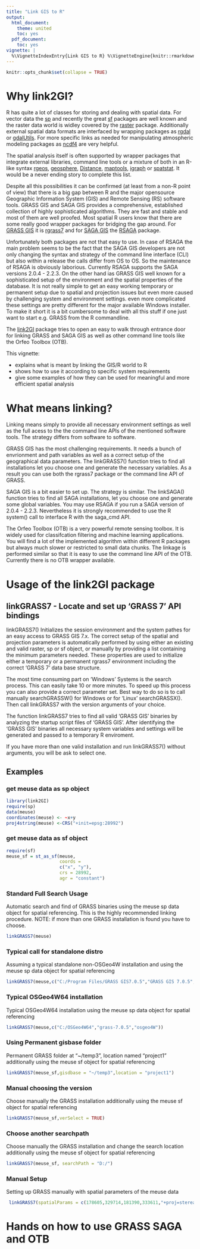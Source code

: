 ```yaml
---
title: "Link GIS to R"
output:
  html_document:
    theme: united
    toc: yes
  pdf_document:
    toc: yes
vignette: |
  %\VignetteIndexEntry{Link GIS to R} %\VignetteEngine{knitr::rmarkdown} %\VignetteEncoding{UTF-8}
---
```


```r
knitr::opts_chunk$set(collapse = TRUE)
```
# Why link2GI?

R has quite a lot of classes for storing and dealing with spatial data. For vector data the [sp](https://CRAN.R-project.org/package=sp) and recently the great [sf](https://CRAN.R-project.org/package=sf) packages are well known and the raster data world is widley covered by the [raster](https://CRAN.R-project.org/package=raster) package. Additionally external spatial data formats are interfaced by wrapping packages as [rgdal](https://CRAN.R-project.org/package=rgdal) or [gdalUtils](https://CRAN.R-project.org/package=gdalUtils). For more specific links as needed for manipulating atmospheric modeling packages as [ncdf4](https://CRAN.R-project.org/package=ncdf4) are very helpful.

The spatial analysis itself is often supported by wrapper packages that integrate external libraries, command line tools or a mixture of both in an R-like syntax [rgeos](https://CRAN.R-project.org/package=rgeos), [geosphere](https://CRAN.R-project.org/package=geosphere), [Distance](https://CRAN.R-project.org/package=Distance), [maptools](https://CRAN.R-project.org/package=maptools), [igraph](https://CRAN.R-project.org/package=igraph) or [spatstat](https://CRAN.R-project.org/package=spatstat). It  would be a never ending story to complete this list. 

Despite all this possibilities it can be confirmed (at least from a non-R point of view) that there  is a big gap between R and the major opensource Geographic Information System (GIS) and Remote Sensing (RS) software tools. GRASS GIS and SAGA GIS provides a comprehensive, established collection of highly sophisticated algorithms. They are fast and stable and most of them are well proofed. Most spatial R  users know that there are some really good wrapper packages for bridging the gap around. For [GRASS GIS](https://grass.osgeo.org/) it is [rgrass7](https://CRAN.R-project.org/package=rgrass7) and for [SAGA GIS](http://www.saga-gis.org/)  the [RSAGA](https://CRAN.R-project.org/package=RSAGA) package. 

Unfortunately both packages are not that easy to use. In case of RSAGA the main problem seems to be the fact that the SAGA GIS developers are not only changing the syntax and strategy of the command line interface (CLI) but also within a release the calls differ from OS to OS. So the maintenance of RSAGA is obviously laborious. Currently RSAGA supports the SAGA versions 2.0.4 - 2.2.3. On the other hand ias  GRASS GIS  well known for a sophisticated setup of the environment and the spatial properties of the database. It is not really simple to get an easy working temporary or permanent setup due to spatial and projection issues but even more caused by challenging system and environment settings. even more complicated these settings are pretty different for the major available Windows installer. To make it short it is a bit cumbersome to deal with all this stuff if one just want to start e.g. GRASS from the R commandline.

The [link2GI](https://CRAN.R-project.org/package=RSAGA) package tries to open an easy to walk through entrance door for linking GRASS and SAGA GIS as well as other command line tools like the Orfeo Toolbox (OTB). 

This vignette:

* explains what is meant by linking the GIS/R world to R
* shows how to use it according to specific system requirements
* give some examples of how they can be used for meaningful and more efficient spatial analysis

# What means linking?
Linking means simply to provide all necessary environment settings as well as the full acess to the the command line APIs of the mentioned software tools. The strategy differs from software to software. 

GRASS GIS has the most challenging requirements. It needs a bunch of envrionment and path variables as well as a correct setup of the geographical data parameters. The linkGRASS7() function tries to find all installations let you choose one and generate the necessary variables. As a result you can use both the rgrass7 package  or the command line API of GRASS.

SAGA GIS is a bit easier to set up. The strategy is similar. The linkSAGA() function tries to find all SAGA installations, let you choose one and generate some global variables. You may use RSAGA if you run a SAGA version of 2.0.4 - 2.2.3. Nevertheless it is strongly recommended to use the R system() call to  interface R with the saga_cmd API. 

The Orfeo Toolbox (OTB) is a very powerful remote sensing toolbox. It is widely used for classifcation filtering and machine learning applications. You will find a lot of the implemented algorithm within different R packages but always much slower or restricted to small data chunks. The linkage is performed similar so that it is easy to use the command line API of the OTB. Currently there is no OTB wrapper available. 

# Usage of the link2GI package

## linkGRASS7 - Locate and set up 'GRASS 7' API bindings

linkGRASS7() Initializes the session environment and the system pathes for an easy access to GRASS GIS 7.x. The correct setup of the spatial and projection parameters is automatically performed by using either an existing and valid raster, sp or sf object, or manually by providing a list containing the minimum parameters needed. These properties are used to initialize either a temporary or a permanent rgrass7 environment including the correct 'GRASS 7' data base structure.

The most time consuming part on 'Windows' Systems is the search process. This can easily take 10 or more minutes. To speed up this process you can also provide a correct parameter set. Best way to do so is to call manually searchGRASSW() for Windows or for 'Linux' searchGRASSX(). Then call linkGRASS7 with the version arguments of your choice.

The function linkGRASS7 tries to find all valid 'GRASS GIS' binaries by analyzing the startup script files of 'GRASS GIS'. After identifying the 'GRASS GIS' binaries all necessary system variables and settings will be generated and passed to a temporary R enviroment.

If you have more than one valid installation and run linkGRASS7() without arguments, you will be ask to select one.

## Examples


### get meuse data as sp object

```r
library(link2GI)
require(sp)
data(meuse) 
coordinates(meuse) <- ~x+y 
proj4string(meuse) <-CRS("+init=epsg:28992") 
```

### get meuse data as sf object

```r
require(sf)
meuse_sf = st_as_sf(meuse, 
                    coords = 
                    c("x", "y"), 
                    crs = 28992, 
                    agr = "constant")

```


### Standard Full Search Usage 
Automatic search and find of GRASS binaries using the meuse sp data object for spatial referencing.
This is the highly recommended linking procedure.  NOTE: if more than one GRASS installation is found you have to choose. 

```r
linkGRASS7(meuse)
```

### Typical call for standalone distro
Assuming a typical standalone non-OSGeo4W installation and using the meuse sp data object for spatial referencing


```r
linkGRASS7(meuse,c("C:/Program Files/GRASS GIS7.0.5","GRASS GIS 7.0.5","NSIS")) 

```

### Typical OSGeo4W64 installation
Typical OSGeo4W64 installation using the meuse sp data object for spatial referencing

```r
linkGRASS7(meuse,c("C:/OSGeo4W64","grass-7.0.5","osgeo4W"))
```

### Using Permanent gisbase folder
Permanent GRASS folder at "~/temp3", location named "project1" additionally using the meuse sf object for spatial referencing

```r
linkGRASS7(meuse_sf,gisdbase = "~/temp3",location = "project1")   
```
### Manual choosing the version
Choose manually the GRASS installation  additionally using the meuse sf object for spatial referencing

```r
linkGRASS7(meuse_sf,verSelect = TRUE)
```

### Choose another searchpath
Choose manually the GRASS installation and change the search location additionally using the meuse sf object for spatial referencing

```r
linkGRASS7(meuse_sf, searchPath = "D:/")

```
### Manual Setup
Setting up GRASS manually with spatial parameters of the meuse data

```r
 linkGRASS7(spatialParams = c(178605,329714,181390,333611,"+proj=sterea +lat_0=52.15616055555555 +lon_0=5.38763888888889 +k=0.9999079 +x_0=155000 +y_0=463000 +no_defs +a=6377397.155 +rf=299.1528128 +towgs84=565.4171,50.3319,465.5524,-0.398957,0.343988,-1.8774,4.0725 +to_meter=1")) 

```





# Hands on how to use GRASS SAGA and OTB

